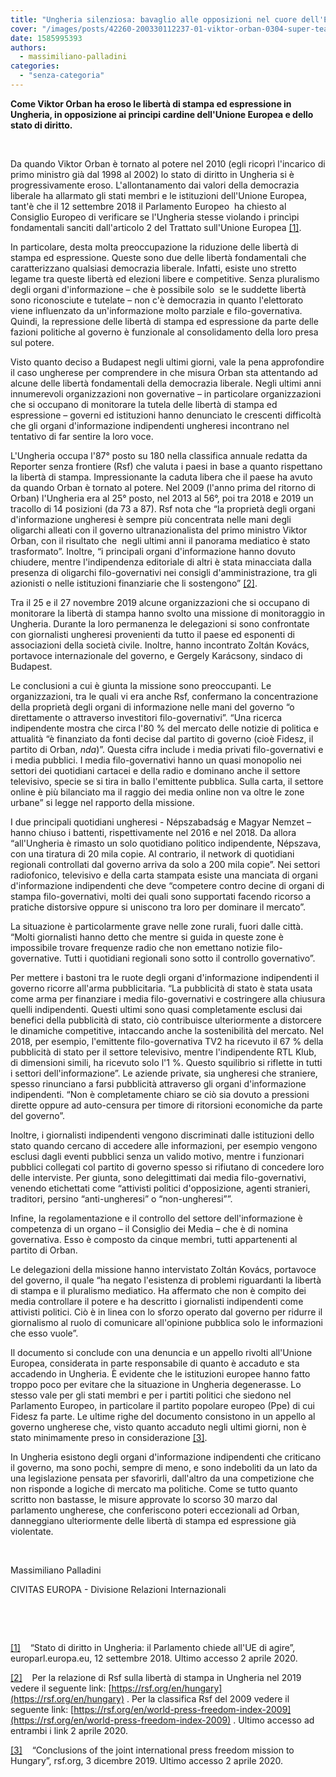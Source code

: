```yaml
---
title: "Ungheria silenziosa: bavaglio alle opposizioni nel cuore dell'Europa"
cover: "/images/posts/42260-200330112237-01-viktor-orban-0304-super-tease.jpg"
date: 1585995393
authors:
  - massimiliano-palladini
categories: 
  - "senza-categoria"
---
```


**Come Viktor Orban ha eroso le libertà di stampa ed espressione in Ungheria, in opposizione ai principi cardine dell'Unione Europea e dello stato di diritto.**

 

Da quando Viktor Orban è tornato al potere nel 2010 (egli ricoprì l'incarico di primo ministro già dal 1998 al 2002) lo stato di diritto in Ungheria si è progressivamente eroso. L'allontanamento dai valori della democrazia liberale ha allarmato gli stati membri e le istituzioni dell'Unione Europea, tant'è che il 12 settembre 2018 il Parlamento Europeo  ha chiesto al Consiglio Europeo di verificare se l'Ungheria stesse violando i princìpi fondamentali sanciti dall'articolo 2 del Trattato sull'Unione Europea [\[1\]](#_ftn1).

In particolare, desta molta preoccupazione la riduzione delle libertà di stampa ed espressione. Queste sono due delle libertà fondamentali che caratterizzano qualsiasi democrazia liberale. Infatti, esiste uno stretto legame tra queste libertà ed elezioni libere e competitive. Senza pluralismo degli organi d'informazione – che è possibile solo  se le suddette libertà sono riconosciute e tutelate – non c'è democrazia in quanto l'elettorato viene influenzato da un'informazione molto parziale e filo-governativa. Quindi, la repressione delle libertà di stampa ed espressione da parte delle fazioni politiche al governo è funzionale al consolidamento della loro presa sul potere.

Visto quanto deciso a Budapest negli ultimi giorni, vale la pena approfondire il caso ungherese per comprendere in che misura Orban sta attentando ad alcune delle libertà fondamentali della democrazia liberale. Negli ultimi anni innumerevoli organizzazioni non governative – in particolare organizzazioni che si occupano di monitorare la tutela delle libertà di stampa ed espressione – governi ed istituzioni hanno denunciato le crescenti difficoltà che gli organi d'informazione indipendenti ungheresi incontrano nel tentativo di far sentire la loro voce.

L'Ungheria occupa l'87° posto su 180 nella classifica annuale redatta da Reporter senza frontiere (Rsf) che valuta i paesi in base a quanto rispettano la libertà di stampa. Impressionante la caduta libera che il paese ha avuto da quando Orban è tornato al potere. Nel 2009 (l'anno prima del ritorno di Orban) l'Ungheria era al 25° posto, nel 2013 al 56°, poi tra 2018 e 2019 un tracollo di 14 posizioni (da 73 a 87). Rsf nota che “la proprietà degli organi d'informazione ungheresi è sempre più concentrata nelle mani degli oligarchi alleati con il governo ultranazionalista del primo ministro Viktor Orban, con il risultato che  negli ultimi anni il panorama mediatico è stato trasformato”. Inoltre, “i principali organi d'informazione hanno dovuto chiudere, mentre l'indipendenza editoriale di altri è stata minacciata dalla presenza di oligarchi filo-governativi nei consigli d'amministrazione, tra gli azionisti o nelle istituzioni finanziarie che li sostengono” [\[2\]](#_ftn2).

Tra il 25 e il 27 novembre 2019 alcune organizzazioni che si occupano di monitorare la libertà di stampa hanno svolto una missione di monitoraggio in Ungheria. Durante la loro permanenza le delegazioni si sono confrontate con giornalisti ungheresi provenienti da tutto il paese ed esponenti di associazioni della società civile. Inoltre, hanno incontrato Zoltán Kovács, portavoce internazionale del governo, e Gergely Karácsony, sindaco di Budapest.

Le conclusioni a cui è giunta la missione sono preoccupanti. Le organizzazioni, tra le quali vi era anche Rsf, confermano la concentrazione della proprietà degli organi di informazione nelle mani del governo “o direttamente o attraverso investitori filo-governativi”. “Una ricerca indipendente mostra che circa l'80 % del mercato delle notizie di politica e attualità “è finanziato da fonti decise dal partito di governo (cioè Fidesz, il partito di Orban, _nda_)”. Questa cifra include i media privati filo-governativi e i media pubblici. I media filo-governativi hanno un quasi monopolio nei settori dei quotidiani cartacei e della radio e dominano anche il settore televisivo, specie se si tira in ballo l'emittente pubblica. Sulla carta, il settore online è più bilanciato ma il raggio dei media online non va oltre le zone urbane” si legge nel rapporto della missione.

I due principali quotidiani ungheresi - Népszabadság e Magyar Nemzet – hanno chiuso i battenti, rispettivamente nel 2016 e nel 2018. Da allora “all'Ungheria è rimasto un solo quotidiano politico indipendente, Népszava, con una tiratura di 20 mila copie. Al contrario, il network di quotidiani regionali controllati dal governo arriva da solo a 200 mila copie”. Nei settori radiofonico, televisivo e della carta stampata esiste una manciata di organi d'informazione indipendenti che deve “competere contro decine di organi di stampa filo-governativi, molti dei quali sono supportati facendo ricorso a pratiche distorsive oppure si uniscono tra loro per dominare il mercato”.

La situazione è particolarmente grave nelle zone rurali, fuori dalle città. “Molti giornalisti hanno detto che mentre si guida in queste zone è impossibile trovare frequenze radio che non emettano notizie filo-governative. Tutti i quotidiani regionali sono sotto il controllo governativo”.

Per mettere i bastoni tra le ruote degli organi d'informazione indipendenti il governo ricorre all'arma pubblicitaria. “La pubblicità di stato è stata usata come arma per finanziare i media filo-governativi e costringere alla chiusura quelli indipendenti. Questi ultimi sono quasi completamente esclusi dai benefici della pubblicità di stato, ciò contribuisce ulteriormente a distorcere le dinamiche competitive, intaccando anche la sostenibilità del mercato. Nel 2018, per esempio, l'emittente filo-governativa TV2 ha ricevuto il 67 % della pubblicità di stato per il settore televisivo, mentre l'indipendente RTL Klub, di dimensioni simili, ha ricevuto solo l'1 %. Questo squilibrio si riflette in tutti i settori dell'informazione”. Le aziende private, sia ungheresi che straniere, spesso rinunciano a farsi pubblicità attraverso gli organi d'informazione indipendenti. “Non è completamente chiaro se ciò sia dovuto a pressioni dirette oppure ad auto-censura per timore di ritorsioni economiche da parte del governo”.

Inoltre, i giornalisti indipendenti vengono discriminati dalle istituzioni dello stato quando cercano di accedere alle informazioni, per esempio vengono esclusi dagli eventi pubblici senza un valido motivo, mentre i funzionari pubblici collegati col partito di governo spesso si rifiutano di concedere loro delle interviste. Per giunta, sono delegittimati dai media filo-governativi, venendo etichettati come “attivisti politici d'opposizione, agenti stranieri, traditori, persino “anti-ungheresi” o “non-ungheresi””.

Infine, la regolamentazione e il controllo del settore dell'informazione è competenza di un organo – il Consiglio dei Media – che è di nomina governativa. Esso è composto da cinque membri, tutti appartenenti al partito di Orban.

Le delegazioni della missione hanno intervistato Zoltán Kovács, portavoce del governo, il quale “ha negato l'esistenza di problemi riguardanti la libertà di stampa e il pluralismo mediatico. Ha affermato che non è compito dei media controllare il potere e ha descritto i giornalisti indipendenti come attivisti politici. Ciò è in linea con lo sforzo operato dal governo per ridurre il giornalismo al ruolo di comunicare all'opinione pubblica solo le informazioni che esso vuole”.

Il documento si conclude con una denuncia e un appello rivolti all'Unione Europea, considerata in parte responsabile di quanto è accaduto e sta accadendo in Ungheria. È evidente che le istituzioni europee hanno fatto troppo poco per evitare che la situazione in Ungheria degenerasse. Lo stesso vale per gli stati membri e per i partiti politici che siedono nel Parlamento Europeo, in particolare il partito popolare europeo (Ppe) di cui Fidesz fa parte. Le ultime righe del documento consistono in un appello al governo ungherese che, visto quanto accaduto negli ultimi giorni, non è stato minimamente preso in considerazione [\[3\]](#_ftn3).

In Ungheria esistono degli organi d'informazione indipendenti che criticano il governo, ma sono pochi, sempre di meno, e sono indeboliti da un lato da una legislazione pensata per sfavorirli, dall'altro da una competizione che non risponde a logiche di mercato ma politiche. Come se tutto quanto scritto non bastasse, le misure approvate lo scorso 30 marzo dal parlamento ungherese, che conferiscono poteri eccezionali ad Orban, danneggiano ulteriormente delle libertà di stampa ed espressione già violentate.

 

Massimiliano Palladini

CIVITAS EUROPA - Divisione Relazioni Internazionali

 

 

[\[1\]](#_ftnref1)    “Stato di diritto in Ungheria: il Parlamento chiede all'UE di agire”, europarl.europa.eu, 12 settembre 2018. Ultimo accesso 2 aprile 2020.

[\[2\]](#_ftnref2)    Per la relazione di Rsf sulla libertà di stampa in Ungheria nel 2019 vedere il seguente link: [https://rsf.org/en/hungary](https://rsf.org/en/hungary) . Per la classifica Rsf del 2009 vedere il seguente link: [https://rsf.org/en/world-press-freedom-index-2009](https://rsf.org/en/world-press-freedom-index-2009) . Ultimo accesso ad entrambi i link 2 aprile 2020.

[\[3\]](#_ftnref3)    “Conclusions of the joint international press freedom mission to Hungary”, rsf.org, 3 dicembre 2019. Ultimo accesso 2 aprile 2020.

